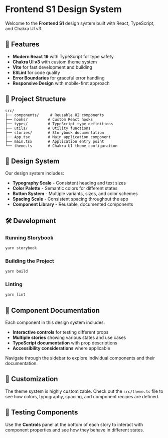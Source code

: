 
<Meta title="Getting Started/Introduction" />

# Frontend S1 Design System

Welcome to the **Frontend S1** design system built with React, TypeScript, and Chakra UI v3.

## 🚀 Features

- **Modern React 19** with TypeScript for type safety
- **Chakra UI v3** with custom theme system
- **Vite** for fast development and building
- **ESLint** for code quality
- **Error Boundaries** for graceful error handling
- **Responsive Design** with mobile-first approach

## 📁 Project Structure

```
src/
├── components/     # Reusable UI components
├── hooks/         # Custom React hooks
├── types/         # TypeScript type definitions
├── utils/         # Utility functions
├── stories/       # Storybook documentation
├── App.tsx        # Main application component
├── main.tsx       # Application entry point
└── theme.ts       # Chakra UI theme configuration
```

## 🎨 Design System

Our design system includes:

- **Typography Scale** - Consistent heading and text sizes
- **Color Palette** - Semantic colors for different states
- **Button System** - Multiple variants, sizes, and color schemes
- **Spacing Scale** - Consistent spacing throughout the app
- **Component Library** - Reusable, documented components

## 🛠️ Development

### Running Storybook

```bash
yarn storybook
```

### Building the Project

```bash
yarn build
```

### Linting

```bash
yarn lint
```

## 📖 Component Documentation

Each component in this design system includes:

- **Interactive controls** for testing different props
- **Multiple stories** showing various states and use cases
- **TypeScript documentation** with prop descriptions
- **Accessibility considerations** where applicable

Navigate through the sidebar to explore individual components and their documentation.

## 🔧 Customization

The theme system is highly customizable. Check out the `src/theme.ts` file to see how colors, typography, spacing, and component recipes are defined.

## 🧪 Testing Components

Use the **Controls** panel at the bottom of each story to interact with component properties and see how they behave in different states.